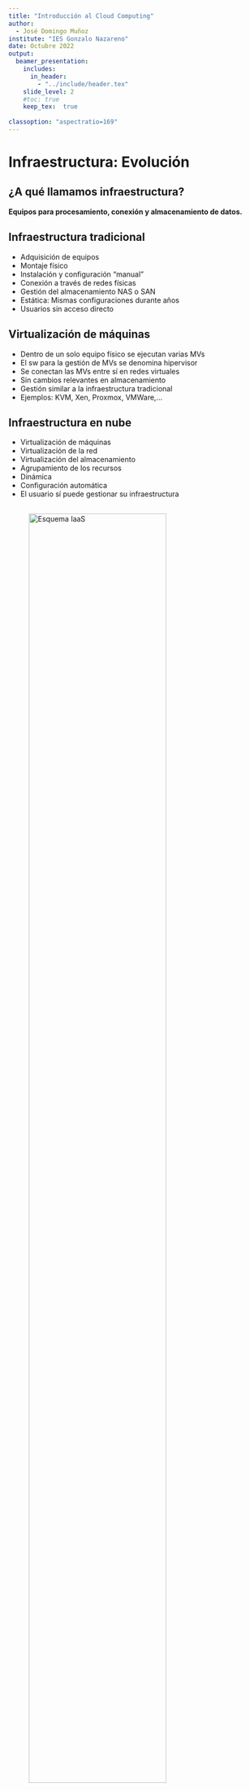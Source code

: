 ```yaml
---
title: "Introducción al Cloud Computing"
author: 
  - José Domingo Muñoz
institute: "IES Gonzalo Nazareno"
date: Octubre 2022
output: 
  beamer_presentation:
    includes:
      in_header: 
        - "../include/header.tex"
    slide_level: 2
    #toc: true
    keep_tex:  true
    
classoption: "aspectratio=169"
---
```


# Infraestructura: Evolución

## ¿A qué llamamos infraestructura?

**Equipos para procesamiento, conexión y almacenamiento de datos.**

## Infraestructura tradicional

* Adquisición de equipos
* Montaje físico
* Instalación y configuración "manual"
* Conexión a través de redes físicas
* Gestión del almacenamiento NAS o SAN
* Estática: Mismas configuraciones durante años
* Usuarios sin acceso directo

## Virtualización de máquinas

* Dentro de un solo equipo físico se ejecutan varias MVs
* El sw para la gestión de MVs se denomina hipervisor
* Se conectan las MVs entre sí en redes virtuales
* Sin cambios relevantes en almacenamiento
* Gestión similar a la infraestructura tradicional
* Ejemplos: KVM, Xen, Proxmox, VMWare,...

## Infraestructura en nube

* Virtualización de máquinas
* Virtualización de la red
* Virtualización del almacenamiento
* Agrupamiento de los recursos
* Dinámica
* Configuración automática
* El usuario sí puede gestionar su infraestructura

## 

![Esquema IaaS](img/esquema-iaas.png){height=80%}

# Cloud Computing

## Características

* Servicio disponible de forma automática y a demanda
* Accesible a través de la red
* Modelo multi-tenancy
	* Se comparten los recursos con otros usuarios
	* Debe garantizarse aislamiento y seguridad entre usuarios
* Los recursos se agrupan en pools
* Elasticidad
* Pago por uso

## ... as a Service (...aaS)

* Modelo de negocio no basado en la venta de licencias o hardware
* Oferta de servicios con caracterísicas de cloud
* Habitualmente se definen tres capas o niveles: SaaS, PaaS e IaaS

## Software as a Service (SaaS)

* Aplicación como servicio en la nube
* El usuario utiliza una aplicación a través de la web en lugar de tenerla instalada en el propio equipo. Aviso: No todas las aplicaciones web son SaaS, deben cumplir con las características.
* Utilizado por cualquier usuario
* Ya lo usamos, pero se prevé que se use cada vez más
* Ejemplos: Servicios de Google, Office365

## Platform as a Service (PaaS)

* Plataforma de desarrollo web en la nube
* Utilizado por desarrolladores de software
* Se proporciona toda la plataforma de desarrollo y despliegue de una aplicación al desarrollador
* Ejemplos: Heroku, Openshift, CloudFoundry,...

## Infrastructure as a Service (IaaS)

* Infraestructura como servicio en la nube
* Utilizado principalmente por administradores de sistemas
* Se proporciona principalmente capacidad de cómputo, redes y diversos modos de almacenamiento
* Ejemplos: Amazon Web Services, Google Compute Engine, Microsoft Azure, OpenStack,...

## 

![Comparativa On-site, IaaS, PaaS, SaaS](img/iaas-paas-saas.png){height=80%}

## Tipos de despliegues

* **Público**: Una empresa ofrece servicios a terceros, encargándose de toda la gestión del Cloud.
* **Privado**: Una organización configura sus propios recursos de forma mucho más flexible en una nube. En inglés también se denomina "On premise cloud"
* **Híbrido**: Se utilizan recursos de la nube privada o de una o varias nubes públicas en función de las características de cada caso o las necesidades puntuales que haya. Normalmente utilizan una API común que permita una buena integración.


## Cloud privado us Cloud público

* Los clouds públicos están bien, pero tienen algunos aspectos negativos:
	* Privacidad
	* Seguridad
	* Vendor lock-in
	* Control sobre los datos
	* Personalización
	* ¿Rendimiento?
	* ¿Costes?
* Un cloud privado o híbrido es una opción a tener en cuenta si estos aspectos importan.

## IaaS

* **Público**: Amazon Web Services, Google Compute Engine, Microsoft Azure,...
* **Prívado**: VMware y plataformas de Software Libre, principalmente OpenStack

**IaaS es muy adecuada para servicios con demanda variable como el web.**

![Monitorización de memoria](img/munin-memory-monitoring.jpg){height=40%}

## Ejemplo de servicio en IaaS público

**Servicio web de vídeo bajo demanda**

* Problema: Requisitos de hardware muy variables con grandes picos y valles.
* Alto coste en infraestructura tradicional.
* Solución: Clúster con un número de nodos variable en el tiempo y que se ajuste a la demanda:
	* Se incluyen balanceadores para repartir la carga
	* Se crean de forma automática nuevos servidores cuando se precisa
	* Cuando baja la demanda, se eliminan los servidores que sobren.

